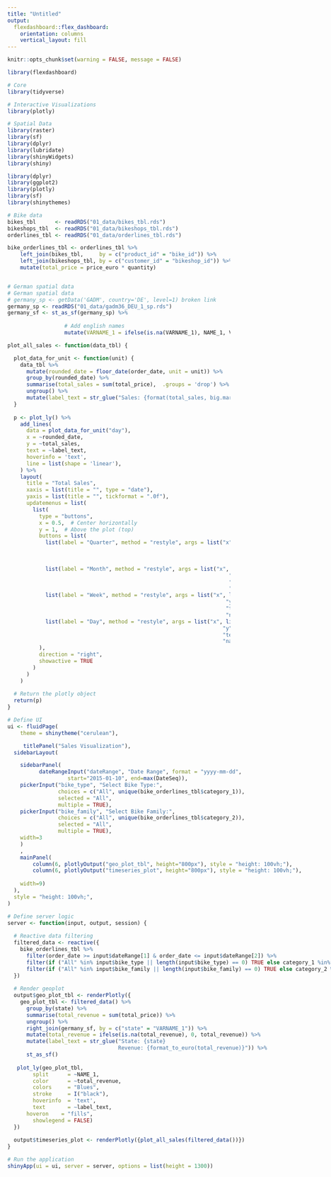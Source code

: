 ```yaml
---
title: "Untitled"
output: 
  flexdashboard::flex_dashboard:
    orientation: columns
    vertical_layout: fill
---
```


```r
knitr::opts_chunk$set(warning = FALSE, message = FALSE) 

library(flexdashboard)

# Core
library(tidyverse)

# Interactive Visualizations
library(plotly)

# Spatial Data
library(raster)
library(sf)
library(dplyr)
library(lubridate)
library(shinyWidgets)
library(shiny)

library(dplyr)
library(ggplot2)
library(plotly)
library(sf)
library(shinythemes)

```

```r
# Bike data
bikes_tbl      <- readRDS("01_data/bikes_tbl.rds")
bikeshops_tbl  <- readRDS("01_data/bikeshops_tbl.rds")
orderlines_tbl <- readRDS("01_data/orderlines_tbl.rds")

bike_orderlines_tbl <- orderlines_tbl %>%
    left_join(bikes_tbl,     by = c("product_id" = "bike_id")) %>%
    left_join(bikeshops_tbl, by = c("customer_id" = "bikeshop_id")) %>%
    mutate(total_price = price_euro * quantity)


# German spatial data
# German spatial data
# germany_sp <- getData('GADM', country='DE', level=1) broken link
germany_sp <- readRDS("01_data/gadm36_DEU_1_sp.rds")
germany_sf <- st_as_sf(germany_sp) %>% 
  
                  # Add english names
                  mutate(VARNAME_1 = ifelse(is.na(VARNAME_1), NAME_1, VARNAME_1)) 
```

```r
plot_all_sales <- function(data_tbl) {

  plot_data_for_unit <- function(unit) {
    data_tbl %>%
      mutate(rounded_date = floor_date(order_date, unit = unit)) %>%
      group_by(rounded_date) %>%
      summarise(total_sales = sum(total_price),  .groups = 'drop') %>%
      ungroup() %>%
      mutate(label_text = str_glue("Sales: {format(total_sales, big.mark = ',')} \nDate: {rounded_date %>% format('%B %Y')}"))
  }
  
  p <- plot_ly() %>%
    add_lines(
      data = plot_data_for_unit("day"),
      x = ~rounded_date,
      y = ~total_sales,
      text = ~label_text,
      hoverinfo = 'text',
      line = list(shape = 'linear'),
    ) %>%
    layout(
      title = "Total Sales",
      xaxis = list(title = "", type = "date"),
      yaxis = list(title = "", tickformat = ".0f"),
      updatemenus = list(
        list(
          type = "buttons",
          x = 0.5,  # Center horizontally
          y = 1,  # Above the plot (top)
          buttons = list(
            list(label = "Quarter", method = "restyle", args = list("x", list(plot_data_for_unit("quarter")$rounded_date),
                                                                           "y", list(plot_data_for_unit("quarter")$total_sales),
                                                                           "text", list(plot_data_for_unit("quarter")$label_text),
                                                                           "name", "Quarter")),
            list(label = "Month", method = "restyle", args = list("x", list(plot_data_for_unit("month")$rounded_date),
                                                                      "y", list(plot_data_for_unit("month")$total_sales),
                                                                      "text", list(plot_data_for_unit("month")$label_text),
                                                                      "name", "Month")),
            list(label = "Week", method = "restyle", args = list("x", list(plot_data_for_unit("week")$rounded_date),
                                                                     "y", list(plot_data_for_unit("week")$total_sales),
                                                                     "text", list(plot_data_for_unit("week")$label_text),
                                                                     "name", "Week")),
            list(label = "Day", method = "restyle", args = list("x", list(plot_data_for_unit("day")$rounded_date),
                                                                    "y", list(plot_data_for_unit("day")$total_sales),
                                                                    "text", list(plot_data_for_unit("day")$label_text),
                                                                    "name", "Day"),  active = TRUE)
          ),
          direction = "right",
          showactive = TRUE
        )
      )
    )
  
  # Return the plotly object
  return(p)
}
```

<div style="width:1000px;height:1300px">
```r

# Define UI
ui <- fluidPage( 
    theme = shinytheme("cerulean"),

     titlePanel("Sales Visualization"), 
  sidebarLayout(

    sidebarPanel(
          dateRangeInput("dateRange", "Date Range", format = "yyyy-mm-dd",
                   start="2015-01-10", end=max(DateSeq)),
    pickerInput("bike_type", "Select Bike Type:",
                choices = c("All", unique(bike_orderlines_tbl$category_1)),
                selected = "All",
                multiple = TRUE),
    pickerInput("bike_family", "Select Bike Family:",
                choices = c("All", unique(bike_orderlines_tbl$category_2)),
                selected = "All",
                multiple = TRUE),
    width=3
    )
    ,
    mainPanel(
        column(6, plotlyOutput("geo_plot_tbl", height="800px"), style = "height: 100vh;"),
        column(6, plotlyOutput("timeseries_plot", height="800px"), style = "height: 100vh;"),
      
    width=9)
  ),
  style = "height: 100vh;",
)

# Define server logic
server <- function(input, output, session) {
  
  # Reactive data filtering
  filtered_data <- reactive({
    bike_orderlines_tbl %>%
      filter(order_date >= input$dateRange[1] & order_date <= input$dateRange[2]) %>%
      filter(if ("All" %in% input$bike_type || length(input$bike_type) == 0) TRUE else category_1 %in% input$bike_type) %>%
      filter(if ("All" %in% input$bike_family || length(input$bike_family) == 0) TRUE else category_2 %in% input$bike_family)
  })
  
  # Render geoplot
  output$geo_plot_tbl <- renderPlotly({
    geo_plot_tbl <- filtered_data() %>%
      group_by(state) %>%
      summarise(total_revenue = sum(total_price)) %>%
      ungroup() %>%
      right_join(germany_sf, by = c("state" = "VARNAME_1")) %>%
      mutate(total_revenue = ifelse(is.na(total_revenue), 0, total_revenue)) %>%
      mutate(label_text = str_glue("State: {state}
                                   Revenue: {format_to_euro(total_revenue)}")) %>%
      st_as_sf()
    
   plot_ly(geo_plot_tbl, 
        split      = ~NAME_1, 
        color      = ~total_revenue,
        colors     = "Blues",
        stroke     = I("black"),
        hoverinfo  = 'text', 
        text       = ~label_text, 
      hoveron    = "fills", 
        showlegend = FALSE) 
  })
  
  output$timeseries_plot <- renderPlotly({plot_all_sales(filtered_data())})
}

# Run the application 
shinyApp(ui = ui, server = server, options = list(height = 1300))

```
</div>

